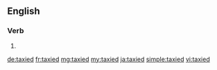 ==English==

===Verb===
{{head|en}}

# {{en-past of|taxi}}

[[de:taxied]]
[[fr:taxied]]
[[mg:taxied]]
[[my:taxied]]
[[ja:taxied]]
[[simple:taxied]]
[[vi:taxied]]